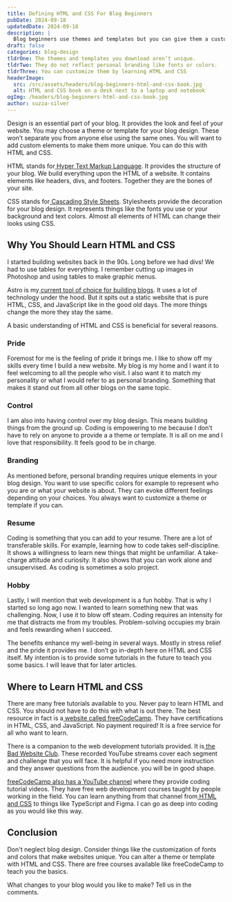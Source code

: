 ```yaml
---
title: Defining HTML and CSS For Blog Beginners
pubDate: 2024-09-18
updatedDate: 2024-09-18
description: |
  Blog beginners use themes and templates but you can give them a custom feel. Learn a little HTML and CSS for a unique blog design.
draft: false
categories: blog-design
tldrOne: The themes and templates you download aren’t unique.
tldrTwo: They do not reflect personal branding like fonts or colors.
tldrThree: You can customize them by learning HTML and CSS
headerImage:
  src: /src/assets/headers/blog-beginners-html-and-css-book.jpg
  alt: HTML and CSS book on a desk next to a laptop and notebook
ogImg: /headers/blog-beginners-html-and-css-book.jpg
author: suzza-silver
---
```


Design is an essential part of your blog. It provides the look and feel of your website. You may choose a theme or template for your blog design. These won’t separate you from anyone else using the same ones. You will want to add custom elements to make them more unique. You can do this with HTML and CSS.

HTML stands for[ Hyper Text Markup Language](https://developer.mozilla.org/en-US/docs/Web/HTML). It provides the structure of your blog. We build everything upon the HTML of a website. It contains elements like headers, divs, and footers. Together they are the bones of your site.

CSS stands for[ Cascading Style Sheets](https://developer.mozilla.org/en-US/docs/Web/CSS). Stylesheets provide the decoration for your blog design. It represents things like the fonts you use or your background and text colors. Almost all elements of HTML can change their looks using CSS.

## Why You Should Learn HTML and CSS

I started building websites back in the 90s. Long before we had divs! We had to use tables for everything. I remember cutting up images in Photoshop and using tables to make graphic menus.

Astro is my[ current tool of choice for building blogs](http://suzza.dev). It uses a lot of technology under the hood. But it spits out a static website that is pure HTML, CSS, and JavaScript like in the good old days. The more things change the more they stay the same.

A basic understanding of HTML and CSS is beneficial for several reasons.

### Pride

Foremost for me is the feeling of pride it brings me. I like to show off my skills every time I build a new website. My blog is my home and I want it to feel welcoming to all the people who visit. I also want it to match my personality or what I would refer to as personal branding. Something that makes it stand out from all other blogs on the same topic.

### Control

I am also into having control over my blog design. This means building things from the ground up. Coding is empowering to me because I don’t have to rely on anyone to provide a a theme or template. It is all on me and I love that responsibility. It feels good to be in charge.

### Branding

As mentioned before, personal branding requires unique elements in your blog design. You want to use specific colors for example to represent who you are or what your website is about. They can evoke different feelings depending on your choices. You always want to customize a theme or template if you can.

### Resume

Coding is something that you can add to your resume. There are a lot of transferable skills. For example, learning how to code takes self-discipline. It shows a willingness to learn new things that might be unfamiliar. A take-charge attitude and curiosity. It also shows that you can work alone and unsupervised. As coding is sometimes a solo project.

### Hobby

Lastly, I will mention that web development is a fun hobby. That is why I started so long ago now. I wanted to learn something new that was challenging. Now, I use it to blow off steam. Coding requires an intensity for me that distracts me from my troubles. Problem-solving occupies my brain and feels rewarding when I succeed.

The benefits enhance my well-being in several ways. Mostly in stress relief and the pride it provides me. I don’t go in-depth here on HTML and CSS itself. My intention is to provide some tutorials in the future to teach you some basics. I will leave that for later articles.

## Where to Learn HTML and CSS

There are many free tutorials available to you. Never pay to learn HTML and CSS. You should not have to do this with what is out there. The best resource in fact is a[ website called freeCodeCamp](https://www.freecodecamp.org/learn/2022/responsive-web-design/). They have certifications in HTML, CSS, and JavaScript. No payment required! It is a free service for all who want to learn.

There is a companion to the web development tutorials provided. It is[ the Bad Website Club](https://www.youtube.com/@BadWebsiteClub/featured). These recorded YouTube streams cover each segment and challenge that you will face. It is helpful if you need more instruction and they answer questions from the audience. you will be in good shape.

[freeCodeCamp also has a YouTube channel](https://www.youtube.com/@freecodecamp) where they provide coding tutorial videos. They have free web development courses taught by people working in the field. You can learn anything from that channel from[ HTML and CSS](https://youtu.be/a_iQb1lnAEQ?si=8Tp3dA3AZOfea-oD) to things like TypeScript and Figma. I can go as deep into coding as you would like this way.

## Conclusion

Don't neglect blog design. Consider things like the customization of fonts and colors that make websites unique. You can alter a theme or template with HTML and CSS. There are free courses available like freeCodeCamp to teach you the basics.

What changes to your blog would you like to make? Tell us in the comments.
